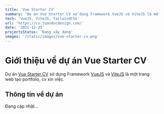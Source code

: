 ```yaml
---
title: 'Vue Starter CV'
summary: 'Dự án Vue Starter CV sử dụng Framework VueJS và ViteJS là một trang web tạo portfolio, cv xin việc.'
tech: 'VueJS, ViteJS, TailwindCSS'
url: 'https://cv.tuanducdesign.com/'
date: '2021-12-25'
projectsStatus: 'Đang xây dựng'
images: '/static/images/vue-starter-cv.png'
---
```


# Giới thiệu về dự án Vue Starter CV

Dự án [Vue Starter CV](https://cv.tuanducdesign.com/) sử dụng Framework [VueJS](https://vuejs.org/) và [ViteJS](https://vitejs.dev/) là một trang web tạo portfolio, cv xin việc.

## Thông tin về dự án

Đang cập nhật...
